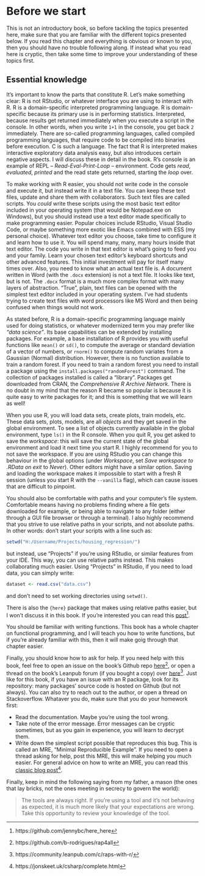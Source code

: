 # Before we start

This is not an introductory book, so before tackling the topics presented here,
make sure that you are familiar with the different topics presented below. If
you read this chapter and everything is obvious or known to you, then you should
have no trouble following along. If instead what you read here is cryptic, then
take some time to improve your understanding of these topics first.

## Essential knowledge

It’s important to know the parts that constitute R. Let’s make something clear:
R is not RStudio, or whatever interface you are using to interact with R. R is a
domain-specific interpreted programming language. R is domain-specific because
its primary use is in performing statistics. Interpreted, because results get
returned immediately when you execute a script in the console. In other words,
when you write `1+1` in the console, you get back `2` immediately. There are
so-called programming languages, called compiled programming languages, that
require code to be compiled into binaries before execution. C is such a
language. The fact that R is interpreted makes interactive exploratory data
analysis easy, but also introduces certain negative aspects. I will discuss
these in detail in the book. R’s console is an example of 
REPL -- *Read-Eval-Print-Loop* -- environment. Code gets *read*, *evaluated*, 
*printed* and the read state gets returned, starting the *loop* over.

To make working with R easier, you should not write code in the console and
execute it, but instead write it in a text file. You can keep these text files,
update and share them with collaborators. Such text files are called scripts.
You *could* write these scripts using the most basic text editor included in
your operating system (that would be Notepad.exe on Windows), but you should
instead use a text editor made specifically to make programming easier. Popular
choices include RStudio, Visual Studio Code, or maybe something more exotic like
Emacs combined with ESS (my personal choice). Whatever text editor you choose,
take time to configure it and learn how to use it. You will spend many, many,
many hours inside that text editor. The code you write in that text editor is
what’s going to feed you and your family. Learn your chosen text editor’s
keyboard shortcuts and other advanced features. This initial investment will pay
for itself many times over. Also, you need to know what an actual text file is.
A document written in Word (with the `.docx` extension) is not a text file. It
looks like text, but is not. The `.docx` format is a much more complex format
with many layers of abstraction. "True", plain, text files can be opened with
the simplest text editor included in your operating system. I’ve had students
trying to create text files with word processors like MS Word and then being
confused when things would not work.

As stated before, R is a domain-specific programming language mainly used for
doing statistics, or whatever modernized term you may prefer like *"data
science"*. Its base capabilities can be extended by installing packages. For
example, a base installation of R provides you with useful functions like
`mean()` or `sd()`, to compute the average or standard deviation of a vector of
numbers, or `rnorm()` to compute random variates from a Gaussian (Normal)
distribution. However, there is no function available to train a random forest.
If you need to train a random forest you need to install a package using the
`install.packages("randomForest")` command. The collection of packages installed
is called a "library". Packages get downloaded from CRAN, 
the *Comprehensive R Archive Network*. 
There is no doubt in my mind that the reason R became so
popular is because it is quite easy to write packages for it; and this is
something that we will learn as well!

When you use R, you will load data sets, create plots, train models, etc. These
data sets, plots, models, are all *objects* and they get saved in the global
environment. To see a list of objects currently available in the global
environment, type `ls()` in the R console. When you quit R, you get asked to
save the *workspace*: this will save the current state of the global environment
and load it next time you start R. I highly recommend for you to not save the
workspace. If you are using RStudio you can change this behaviour in the global
options (under *Workspace*, set *Save workspace to .RData on exit* to *Never*).
Other editors might have a similar option. Saving and loading the workspace
makes it impossible to start with a fresh R session (unless you start R with the
`--vanilla` flag), which can cause issues that are difficult to pinpoint.

You should also be comfortable with paths and your computer’s file system. 
Comfortable means having no problems finding where a file gets downloaded for 
example, or being able to navigate to any folder (either through a GUI file 
browser or through a terminal). I also highly recommend that you strive to use
relative paths in your scripts, and not absolute paths. In other words: don’t
start your scripts with a line such as:

```r
setwd("H:/Username/Projects/housing_regression/")
```

but instead, use "Projects" if you’re using RStudio, or similar features from
your IDE. This way, you can use relative paths instead. This makes collaborating
much easier. Using "Projects" in RStudio, if you need to load data, you can simply
write:

```r
dataset <- read.csv("data.csv")
```

and don’t need to set working directories using `setwd()`.

There is also the `{here}` package that makes using relative paths
easier, but I won’t discuss it in this book. If you’re interested
you can read this 
[post](https://github.com/jennybc/here_here)^[https://github.com/jennybc/here_here].

You should be familiar with writing functions. This book has a whole chapter on
functional programming, and I will teach you how to write functions, but if
you’re already familiar with this, then it will make goig through that chapter
easier.

Finally, you should know how to ask for help. If you need help with this book, 
feel free to open an issue on the book’s Github repo 
[here](https://github.com/b-rodrigues/rap4all)^[https://github.com/b-rodrigues/rap4all],
or open a thread on the book’s Leanpub forum (if you bought a copy) over 
[here](https://community.leanpub.com/c/raps-with-r/)^[https://community.leanpub.com/c/raps-with-r/].
Just like for this book, if you have an issue with an R package, look for its
repository: many packages’ source code is hosted on Github (but not always). You can 
also try to reach out to the author, or open a thread on Stackoverflow. Whataver 
you do, make sure that you do your homework first:

- Read the documentation. Maybe you’re using the tool wrong.
- Take note of the error message. Error messages can be cryptic sometimes, but as you gain in experience, you will learn to decrypt them.
- Write down the simplest script possible that reproduces this bug. This is called an MRE, "Minimal Reproducible Example". If you need to open a thread asking for help, post this MRE, this will make helping you much easier. For general advice on how to write an MRE, you can read this [classic blog post](https://jonskeet.uk/csharp/complete.html)^[https://jonskeet.uk/csharp/complete.html].

Finally, keep in mind the following saying from my father, a mason (the ones
that lay bricks, not the ones meeting in secrecy to govern the world):

> The tools are always right. If you’re using a tool and it’s not behaving as 
> expected, it is much more likely that your expectations are wrong.
> Take this opportunity to review your knowledge of the tool.
